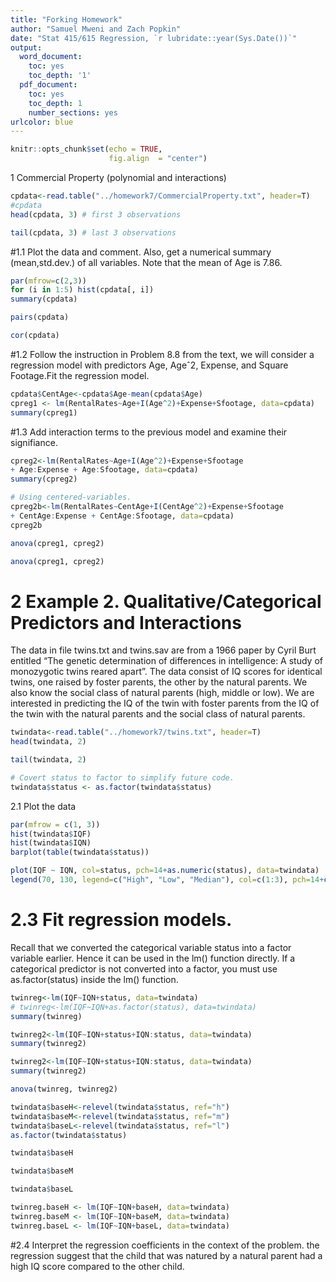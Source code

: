 ```yaml
---
title: "Forking Homework"
author: "Samuel Mweni and Zach Popkin"
date: "Stat 415/615 Regression, `r lubridate::year(Sys.Date())`"
output:
  word_document:
    toc: yes
    toc_depth: '1'
  pdf_document:
    toc: yes
    toc_depth: 1
    number_sections: yes
urlcolor: blue
---
```

```r
knitr::opts_chunk$set(echo = TRUE,
                      fig.align  = "center")
```

1  Commercial Property (polynomial and interactions)
```r
cpdata<-read.table("../homework7/CommercialProperty.txt", header=T)
#cpdata
head(cpdata, 3) # first 3 observations
```
```r
tail(cpdata, 3) # last 3 observations
```
#1.1 Plot the data and comment. Also, get a numerical summary (mean,std.dev.) of all variables. Note that the mean of Age is 7.86.

```r
par(mfrow=c(2,3))
for (i in 1:5) hist(cpdata[, i])
summary(cpdata)
```
```r
pairs(cpdata)
```

```r
cor(cpdata)

```
#1.2 Follow the instruction in Problem 8.8 from the text, we will consider a regression model with predictors Age, Ageˆ2, Expense, and Square Footage.Fit the regression model.
```r
cpdata$CentAge<-cpdata$Age-mean(cpdata$Age)
cpreg1 <- lm(RentalRates~Age+I(Age^2)+Expense+Sfootage, data=cpdata)
summary(cpreg1)
```
#1.3 Add interaction terms to the previous model and examine their signifiance.

```r
cpreg2<-lm(RentalRates~Age+I(Age^2)+Expense+Sfootage
+ Age:Expense + Age:Sfootage, data=cpdata)
summary(cpreg2)
```

```r
# Using centered-variables.
cpreg2b<-lm(RentalRates~CentAge+I(CentAge^2)+Expense+Sfootage
+ CentAge:Expense + CentAge:Sfootage, data=cpdata)
cpreg2b

```
```r
anova(cpreg1, cpreg2)

```
```r
anova(cpreg1, cpreg2)

```

# 2 Example 2. Qualitative/Categorical Predictors and Interactions
The data in file twins.txt and twins.sav are from a 1966 paper by Cyril Burt entitled “The genetic
determination of differences in intelligence: A study of monozygotic twins reared apart”. The data consist of
IQ scores for identical twins, one raised by foster parents, the other by the natural parents. We also know the
social class of natural parents (high, middle or low). We are interested in predicting the IQ of the twin with
foster parents from the IQ of the twin with the natural parents and the social class of natural parents.
```r
twindata<-read.table("../homework7/twins.txt", header=T)
head(twindata, 2)

```
```r
tail(twindata, 2)

```

```r
# Covert status to factor to simplify future code.
twindata$status <- as.factor(twindata$status)

```
2.1 Plot the data
```r
par(mfrow = c(1, 3))
hist(twindata$IQF)
hist(twindata$IQN)
barplot(table(twindata$status))
```
```r
plot(IQF ~ IQN, col=status, pch=14+as.numeric(status), data=twindata)
legend(70, 130, legend=c("High", "Low", "Median"), col=c(1:3), pch=14+c(1:3))
```
# 2.3 Fit regression models.
Recall that we converted the categorical variable status into a factor variable earlier. Hence it can be
used in the lm() function directly. If a categorical predictor is not converted into a factor, you must use
as.factor(status) inside the lm() function.


```r
twinreg<-lm(IQF~IQN+status, data=twindata)
# twinreg<-lm(IQF~IQN+as.factor(status), data=twindata)
summary(twinreg)
```
```r
twinreg2<-lm(IQF~IQN+status+IQN:status, data=twindata)
summary(twinreg2)
```
```r
twinreg2<-lm(IQF~IQN+status+IQN:status, data=twindata)
summary(twinreg2)
```
```r
anova(twinreg, twinreg2)
```

```r
twindata$baseH<-relevel(twindata$status, ref="h")
twindata$baseM<-relevel(twindata$status, ref="m")
twindata$baseL<-relevel(twindata$status, ref="l")
as.factor(twindata$status)
```
```r
twindata$baseH
```

```r
twindata$baseM

```

```r
twindata$baseL
```
```r
twinreg.baseH <- lm(IQF~IQN+baseH, data=twindata)
twinreg.baseM <- lm(IQF~IQN+baseM, data=twindata)
twinreg.baseL <- lm(IQF~IQN+baseL, data=twindata)
```

#2.4 Interpret the regression coefficients in the context of the problem.
the regression suggest that the child that was natured by a natural parent had a high IQ score compared to the other child.
